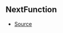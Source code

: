 ## NextFunction



- [Source](https://github.com/Androz2091/discord-player/blob/e52c3ab/packages/discord-player/src/extractors/BaseExtractor.ts#L107)